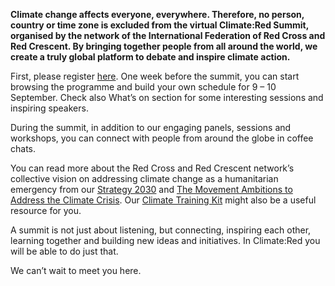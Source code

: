 
**Climate change affects everyone, everywhere. Therefore, no person, country or time zone is excluded from the virtual Climate:Red Summit, organised by the network of the International Federation of Red Cross and Red Crescent. By bringing together people from all around the world, we create a truly global platform to debate and inspire climate action.**

First, please register [here](https://climate.red/register). One week before the summit, you can start browsing the programme and build your own schedule for 9 – 10 September. Check also What’s on section for some interesting sessions and inspiring speakers.

During the summit, in addition to our engaging panels, sessions and workshops, you can connect with people from around the globe in coffee chats.

You can read more about the Red Cross and Red Crescent network’s collective vision on addressing climate change as a humanitarian emergency from our [Strategy 2030](https://future-rcrc.com/strategy-2030/) and [The Movement Ambitions to Address the Climate Crisis](https://media.ifrc.org/ifrc/wp-content/uploads/sites/5/2020/02/Movement-Climate-Ambitions-2020-final.pdf). Our [Climate Training Kit](https://www.climatecentre.org/training) might also be a useful resource for you.

A summit is not just about listening, but connecting, inspiring each other, learning together and building new ideas and initiatives. In Climate:Red you will be able to do just that.

<AtriumVideo />

We can’t wait to meet you here.
